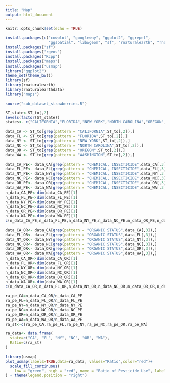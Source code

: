 ```yaml
---
title: "Map"
output: html_document
---
```


```r
knitr::opts_chunk$set(echo = TRUE)
```

```r
install.packages(c("cowplot", "googleway", "ggplot2", "ggrepel", 
                   "ggspatial", "libwgeom", "sf", "rnaturalearth", "rnaturalearthdata"))
install.packages("sf")
install.packages("rgeos")
install.packages("Rcpp")
install.packages("maps")
install.packages("usmap")
library("ggplot2")
theme_set(theme_bw())
library(sf)
library(rnaturalearth)
library(rnaturalearthdata)
library("maps")
```

```r
source("sub_dataset_strawberries.R")
```

```r
ST_state<-ST_to[,2]
levels(factor(ST_state))
states<- c("CALIFORNIA","FLORIDA","NEW YORK","NORTH CAROLINA","OREGON","WASHINGTON")
```

```r
data_CA <- ST_to[grep(pattern = "CALIFORNIA",ST_to[,2]),]
data_FL <- ST_to[grep(pattern = "FLORIDA",ST_to[,2]),]
data_NY <- ST_to[grep(pattern = "NEW YORK",ST_to[,2]),]
data_NC <- ST_to[grep(pattern = "NORTH CAROLINA",ST_to[,2]),]
data_OR <- ST_to[grep(pattern = "OREGON",ST_to[,2]),]
data_WA <- ST_to[grep(pattern = "WASHINGTON",ST_to[,2]),]
```

```r
data_CA_PE<- data_CA[grep(pattern = "CHEMICAL, INSECTICIDE",data_CA[,3]),]
data_FL_PE<- data_FL[grep(pattern = "CHEMICAL, INSECTICIDE",data_FL[,3]),]
data_NY_PE<- data_NY[grep(pattern = "CHEMICAL, INSECTICIDE",data_NY[,3]),]
data_NC_PE<- data_NC[grep(pattern = "CHEMICAL, INSECTICIDE",data_NC[,3]),]
data_OR_PE<- data_OR[grep(pattern = "CHEMICAL, INSECTICIDE",data_OR[,3]),]
data_WA_PE<- data_WA[grep(pattern = "CHEMICAL, INSECTICIDE",data_WA[,3]),]
n_data_CA_PE<-dim(data_CA_PE)[1]
n_data_FL_PE<-dim(data_FL_PE)[1]
n_data_NY_PE<-dim(data_NY_PE)[1]
n_data_NC_PE<-dim(data_NC_PE)[1]
n_data_OR_PE<-dim(data_OR_PE)[1]
n_data_WA_PE<-dim(data_WA_PE)[1]
c(n_data_CA_PE,n_data_FL_PE,n_data_NY_PE,n_data_NC_PE,n_data_OR_PE,n_data_WA_PE)
```
```r
data_CA_OR<- data_CA[grep(pattern = "ORGANIC STATUS",data_CA[,3]),]
data_FL_OR<- data_FL[grep(pattern = "ORGANIC STATUS",data_FL[,3]),]
data_NY_OR<- data_NY[grep(pattern = "ORGANIC STATUS",data_NY[,3]),]
data_NC_OR<- data_NC[grep(pattern = "ORGANIC STATUS",data_NC[,3]),]
data_OR_OR<- data_OR[grep(pattern = "ORGANIC STATUS",data_OR[,3]),]
data_WA_OR<- data_WA[grep(pattern = "ORGANIC STATUS",data_WA[,3]),]
n_data_CA_OR<-dim(data_CA_OR)[1]
n_data_FL_OR<-dim(data_FL_OR)[1]
n_data_NY_OR<-dim(data_NY_OR)[1]
n_data_NC_OR<-dim(data_NC_OR)[1]
n_data_OR_OR<-dim(data_OR_OR)[1]
n_data_WA_OR<-dim(data_WA_OR)[1]
c(n_data_CA_OR,n_data_FL_OR,n_data_NY_OR,n_data_NC_OR,n_data_OR_OR,n_data_WA_OR)
```

```r
ra_pe_CA=n_data_CA_OR/n_data_CA_PE
ra_pe_FL=n_data_FL_OR/n_data_FL_PE
ra_pe_NY=n_data_NY_OR/n_data_NY_PE
ra_pe_NC=n_data_NC_OR/n_data_NC_PE
ra_pe_OR=n_data_OR_OR/n_data_OR_PE
ra_pe_WA=n_data_WA_OR/n_data_WA_PE
ra_st<-c(ra_pe_CA,ra_pe_FL,ra_pe_NY,ra_pe_NC,ra_pe_OR,ra_pe_WA)
```

```r
ra_data<- data.frame(
  state=c("CA", "FL", "NY", "NC", "OR", "WA"),
  Ratio=c(ra_st)
)
```

```r
library(usmap)
plot_usmap(labels=TRUE,data=ra_data, values="Ratio",color="red")+
  scale_fill_continuous(
    low = "green", high = "red", name = "Ratio of Pesticide Use", label = scales::comma
) + theme(legend.position = "right")

```

